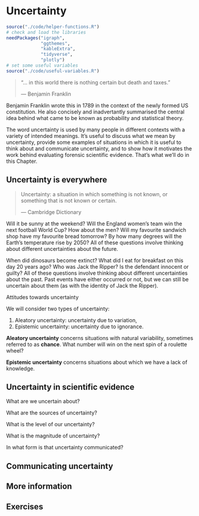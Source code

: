# Uncertainty {#uncertainty}

```r
source("./code/helper-functions.R")
# check and load the libraries
needPackages("igraph",
             "ggthemes",
             "kableExtra",
             "tidyverse",
             "plotly")
# set some useful variables
source("./code/useful-variables.R")
```

> "... in this world there is nothing certain but death and taxes."
>
> --- Benjamin Franklin

Benjamin Franklin wrote this in 1789 in the context of the newly formed US constitution. He also concisely and inadvertantly summarised the central idea behind what came to be known as probability and statistical theory.

The word uncertainty is used by many people in different contexts with a variety of intended meanings. It's useful to discuss what we mean by uncertainty, provide some examples of situations in which it is useful to think about and communicate uncertainty, and to show how it motivates the work behind evaluating forensic scientific evidence. That's what we'll do in this Chapter.

## Uncertainty is everywhere

> Uncertainty: a situation in which something is not known, or something that is not known or certain.
>
> --- Cambridge Dictionary

Will it be sunny at the weekend? Will the England women's team win the next football World Cup? How about the men? Will my favourite sandwich shop have my favourite bread tomorrow? By how many degrees will the Earth's temperature rise by 2050? All of these questions involve thinking about different uncertainties about the future.

When did dinosaurs become extinct? What did I eat for breakfast on this day 20 years ago? Who was Jack the Ripper? Is the defendant innocent or guilty? All of these questions involve thinking about different uncertainties about the past. Past events have either occurred or not, but we can still be uncertain about them (as with the identity of Jack the Ripper). 



Attitudes towards uncertainty


We will consider two types of uncertainty:

1. Aleatory uncertainty: uncertainty due to variation,
2. Epistemic uncertainty: uncertainty due to ignorance.

**Aleatory uncertainty** concerns situations with natural variability, sometimes referred to as **chance**. What number will win on the next spin of a roulette wheel? 

**Epistemic uncertainty** concerns situations about which we have a lack of knowledge. 

## Uncertainty in scientific evidence

What are we uncertain about?

What are the sources of uncertainty?

What is the level of our uncertainty?

What is the magnitude of uncertainty?

In what form is that uncertainty communicated?

## Communicating uncertainty

## More information

## Exercises
